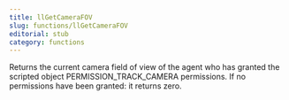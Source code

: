 ```yaml
---
title: llGetCameraFOV
slug: functions/llGetCameraFOV
editorial: stub
category: functions
---
```


<LSLFunction
	name="llGetCameraFOV"
	returnType="float"
/>

Returns the current camera field of view of the agent who has granted the scripted object PERMISSION_TRACK_CAMERA permissions. If no permissions have been granted: it returns zero.
